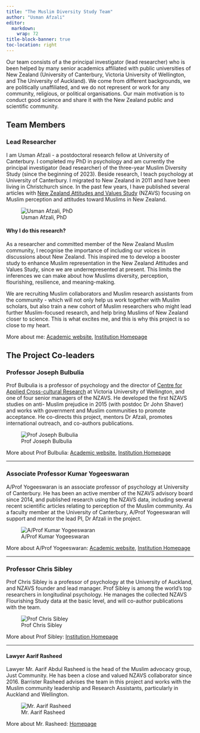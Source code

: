 ```yaml
---
title: "The Muslim Diversity Study Team"
author: "Usman Afzali"
editor: 
  markdown: 
    wrap: 72
title-block-banner: true
toc-location: right
---
```


Our team consists of a the principal investigator (lead researcher) who is been helped by many senior academics affiliated with public universities of New Zealand (University of Canterbury, Victoria University of Wellington, and The University of Auckland). We come from different backgrounds, we are politically unaffiliated, and we do not represent or work for any community, religious, or political organisations. Our main motivation is to conduct good science and share it with the New Zealand public and scientific community. 


## Team Members

### Lead Researcher

::: {layout="[[70, 30], [100]]"}
I am Usman Afzali - a postdoctoral research fellow
at University of Canterbury. I completed my PhD in psychology and am
currently the principal investigator (lead researcher) of the three-year Muslim
Diversity Study (since the beginning of 2023). Beside research, I teach psychology at University of Canterbury.
I migrated to New Zealand in 2011 and have been living in Christchurch
since. In the past few years, I have published several articles with [New Zealand Attitudes and Values Study](https://osf.io/75snb/) (NZAVS) focusing on Muslim perception and attitudes toward Muslims in New Zealand.


![Usman Afzali, PhD](/pages/team-figs/usman-a.jpeg)

#### Why I do this research?

As a researcher and committed member of the New Zealand Muslim community, I recognise the importance of including our voices in discussions about New Zealand. This inspired me to develop a booster study to enhance Muslim representation in the New Zealand Attitudes and Values Study, since we are underrepresented at present. This limits the inferences we can make about how Muslims diversity, perception, flourishing, resilience, and meaning-making.

We are recruiting Muslim collaborators and Muslim research assistants from the community - which
will not only help us work together with Muslim scholars, but also train a new cohort of Muslim researchers who might lead further Muslim-focused research, and
help bring Muslims of New Zealand closer to science. This is what excites me, and this is why this project is so close to my heart.
:::

More about me:  [Academic website](https://www.usmanafzali.com), [Institution Homepage](https://www.canterbury.ac.nz/science/contact-us/people/usman-afzali.html)

[^1]: Open-access articles are a published in a fashion that can be accessed online by any member of the public.

## The Project Co-leaders

::: {layout="[[70, 30], [100]]"}
### Professor Joseph Bulbulia

Prof Bulbulia is a professor of psychology and the director of [Centre for Applied Cross-cultural Research](https://www.wgtn.ac.nz/cacr) at Victoria University of
Wellington, and one of four senior managers of the NZAVS. He developed
the first NZAVS studies on anti- Muslim prejudice in 2015 (with postdoc
Dr John Shaver) and works with government and Muslim communities to
promote acceptance. He co-directs this project, mentors Dr Afzali,
promotes international outreach, and co-authors publications.

![Prof Joseph Bulbulia](/pages/team-figs/joe-b.jpg)
:::

More about Prof Bulbulia: [Academic website](https://josephbulbulia.netlify.app), [Institution Homepage](https://people.wgtn.ac.nz/joseph.bulbulia)

----------

::: {layout="[[70, 30], [100]]"}
### Associate Professor Kumar Yogeeswaran

A/Prof Yogeeswaran is an associate professor of psychology at University
of Canterbury. He has been an active member of the NZAVS
advisory board since 2014, and published research using the NZAVS
data, including several recent scientific articles relating to perception of the Muslim community. As a faculty member at
the University of Canterbury, A/Prof Yogeeswaran will support and mentor the
lead PI, Dr Afzali in the project.

![A/Prof Kumar
Yogeeswaran](/pages/team-figs/kumar-y.jpg)
:::

More about A/Prof Yogeeswaran: [Academic website](https://kumarxzy23.wixsite.com/kumaryogeeswaran), [Institution Homepage](https://www.canterbury.ac.nz/science/contact-us/people/kumar-yogeeswaran.html)

---

::: {layout="[[70, 30], [100]]"}
### Professor Chris Sibley

Prof Chris Sibley is a professor of psychology at the University of
Auckland, and NZAVS founder and lead manager. Prof Sibley is among the
world's top researchers in longitudinal psychology. He manages the
collected NZAVS Flourishing Study data at the basic level, and will
co-author publications with the team.

![Prof Chris Sibley](/pages/team-figs/chris-s.png)
:::

More about Prof Sibley: [Institution Homepage](https://profiles.auckland.ac.nz/c-sibley/about)

---

::: {layout="[[70, 30], [100]]"}
#### Lawyer Aarif Rasheed

Lawyer Mr. Aarif Abdul Rasheed is the head of the Muslim advocacy group,
Just Community. He has been a close and valued NZAVS collaborator since
2016. Barrister Rasheed advises the team in this project and works with
the Muslim community leadership and Research Assistants, particularly in
Auckland and Wellington.

![Mr. Aarif Rasheed](/pages/team-figs/aarif-r.jpeg)
:::

More about Mr. Rasheed: [Homepage](https://www.justcommunity.org.nz/about-us/)
